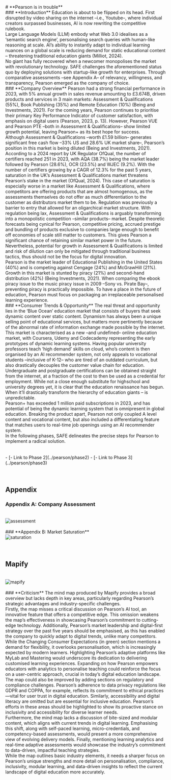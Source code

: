 
<Navbar />
<div className="prose flex flex-col mt-40 mb-36 lg:mx-16 lg:px-48">
# **Pearson is in trouble**
<br />
### **Introduction**
Education is about to be flipped on its head. First disrupted by video sharing on the internet –i.e., Youtube–, where individual creators surpassed businesses, AI is now rewriting the competitive rulebook.
<br />
Large Language Models (LLM) embody what Web 3.0 idealises as a ‘semantic search engine’, personalising search queries with human-like reasoning at scale. AI’s ability to instantly adapt to individual learning nuances on a global scale is reducing demand for static educational content – threatening traditional education giants (Milliot, 2024).
<br />
No giant has fully recovered when a newcomer monopolises the market with revolutionary technology. SAFE challenges the aforementioned status quo by deploying solutions with startup-like growth for enterprises. Through comparative assessments –see Appendix A– of relevancy, willingness, and transparency, Pearson emerged as the company of choice.
<br />
### **Company Overview**
	Pearson had a strong financial performance in 2023, with 5% annual growth in sales revenue amounting to £3.674B, driven products and services in 3 main markets: Assessment & Qualifications (55%), Book Publishing (35%) and Remote Education (10%) (Being and Investments, 2021). For the coming years, Pearson continues to prioritise their primary Key Performance Indicator of customer satisfaction, with emphasis on digital users (Pearson, 2023, p. 13). However, Pearson VUE and Pearson PTE –both in Assessment & Qualifications– show limited growth potential, leaving Pearson+ as its best hope for success.
<br />
Although Assessment & Qualifications –worth £1.59 billion– generates significant free cash flow –33% US and 28.6% UK market share–, Pearson’s position in this market is being diluted (Being and Investments, 2021). According to a 2024 report by UK Regulator OfQual, the number of certifiers reached 251 in 2023, with AQA (38.7%) being the market leader followed by Pearson (28.6%), OCR (23.5%) and WJEC (9.2%). With the number of certifiers growing by a CAGR of 12.3% for the past 5 years, saturation in the UK’s Assessment & Qualifications market threatens Pearson’s stake in the market (OfQual, 2024). This case of saturation is especially worse in a market like Assessment & Qualifications, where competitors are offering products that are almost homogenous, as the assessments themselves do not offer as much differentiation to the customer as distributors market them to be. Regulation was previously a barrier to entry that allowed for an oligarchical market structure. With regulation being lax, Assessment & Qualifications is arguably transforming into a monopolistic competition –similar products– market. Despite theoretic forecasts being cynical for Pearson, competitive pricing, accrued prestige and bundling of products exclusive to companies large enough to benefit off economies of scale still matter to customers. This gives Pearson a significant chance of retaining similar market power in the future. Nevertheless, potential for growth in Assessment & Qualifications is limited and risk of dilution can only be mitigated through traditional business tactics, thus should not be the focus for digital innovation.
<br />
	Pearson is the market leader of Educational Publishing in the United States (40%) and is competing against Cengage (24%) and McGrawHill (21%). Growth in this market is stunted by piracy (21%) and second-hand distribution (42%) (Being Investments, 2021). When comparing the ebook piracy issue to the music piracy issue in 2009 –Sony vs. Pirate Bay–, preventing piracy is practically impossible. To have a place in the future of education, Pearson must focus on packaging an irreplaceable personalised learning experience.
<br />
### **Consumer Trends & Opportunity**
	The real threat and opportunity lies in the ‘Blue Ocean’ education market that consists of buyers that seek dynamic content over static content. Dynamism has always been a unique selling point of educational services, but matters more pertinently because of the abnormal rate of information exchange made possible by the internet.
<br />
This market is characterised as a new –and undefined– online education market, with Coursera, Udemy and Codecademy representing the early prototypes of dynamic learning systems. Having popular university professors teach ‘high demand’ skills on cloud, who’s content is then organised by an AI recommender system, not only appeals to vocational students –inclusive of K-12– who are tired of an outdated curriculum, but also drastically decouples the customer value chain for education. Undergraduate and postgraduate certifications can be obtained straight from the internet, at a fraction of the cost to then be used as a credential for employment. While not a close enough substitute for highschool and university degrees yet, it is clear that the education renaissance has begun. When it’ll drastically transform the hierarchy of education giants – is unpredictable.
<br />
Pearson+ has exceeded 1 million paid subscriptions in 2023, and has potential of being the dynamic learning system that is omnipresent in global education. Breaking the product apart, Pearson not only coupled A level content and vocational content, but also included a differentiating feature that matches users to real-time job openings using an AI recommender system.
<br />
In the following phases, SAFE delineates the precise steps for Pearson to implement a radical solution.
<br /><br /><br />
- [- Link to Phase 2](../pearson/phase2)
- [- Link to Phase 3](../pearson/phase3)
<br /><br /><br />

## **Appendix**

### **Appendix A: Company Assessment**
<br />
<Image src={Assessment.src} className="flex justify-center" alt="assessment" width={1000} height={800} />
<br /><br />
### **Appendix B: Market Saturation**
<br />
<Image src={Saturation.src} className="flex justify-center" alt="saturation" width={1000} height={800} />
<br /><br /><br />

## **Mapify**
<br />
<Image src={Mapify.src} className="flex justify-center" alt="mapify" width={1000} height={800} />
<br /><br />
### **Criticism**
The mind map produced by Mapify provides a broad overview but lacks depth in key areas, particularly regarding Pearson’s strategic advantages and industry-specific challenges.
<br />
Firstly, the map misses a critical discussion on Pearson’s AI tool, an innovative feature that offers a competitive edge. This omission weakens the map’s effectiveness in showcasing Pearson’s commitment to cutting-edge technology. Additionally, Pearson’s market leadership and digital-first strategy over the past five years should be emphasised, as this has enabled the company to quickly adapt to digital trends, unlike many competitors.
<br />
While the Changing Consumer Expectations (in green) section mentions a demand for flexibility, it overlooks personalisation, which is increasingly expected by modern learners. Highlighting Pearson’s adaptive platforms like MyLab and Mastering would underscore its dedication to delivering customised learning experiences. Expanding on how Pearson empowers educators with analytics to personalise teaching could reinforce the focus on a user-centric approach, crucial in today’s digital education landscape.
<br />
The map could also be improved by adding sections on regulatory and compliance challenges. Pearson’s adherence to data privacy regulations like GDPR and COPPA, for example, reflects its commitment to ethical practices—vital for user trust in digital education. Similarly, accessibility and digital literacy are omitted but are essential for inclusive education. Pearson’s efforts in these areas should be highlighted to show its proactive stance on inclusivity and accessibility for diverse learner needs.
<br />
Furthermore, the mind map lacks a discussion of bite-sized and modular content, which aligns with current trends in digital learning. Emphasising this shift, along with self-paced learning, micro-credentials, and competency-based assessments, would present a more comprehensive view of evolving delivery models. Finally, mentioning learning analytics and real-time adaptive assessments would showcase the industry’s commitment to data-driven, impactful teaching strategies.
<br />
While the map outlines basic industry elements, it needs a sharper focus on Pearson’s unique strengths and more detail on personalisation, compliance, inclusivity, modular learning, and data-driven insights to reflect the current landscape of digital education more accurately.
<br /><br />
</div>

<Footer />